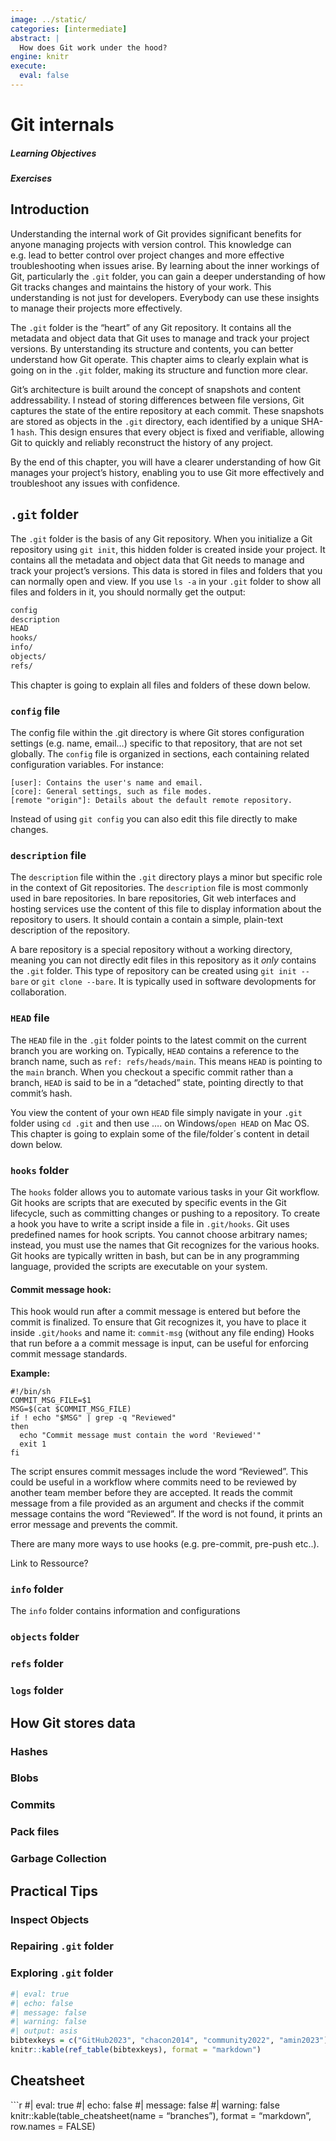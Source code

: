 ```yaml
---
image: ../static/
categories: [intermediate]
abstract: |
  How does Git work under the hood?
engine: knitr
execute:
  eval: false
---
```


# Git internals
 
::: {.callout-tip appearance="minimal"}
<h5>Learning Objectives</h5>

:::

::: {.callout-note appearance="minimal"}
<h5>Exercises</h5>

:::

## Introduction

Understanding the internal work of Git provides significant benefits for anyone managing projects with version control.
This knowledge can e.g. lead to better control over project changes and more effective troubleshooting when issues arise. 
By learning about the inner workings of Git, particularly the `.git` folder, you can gain a deeper understanding of how Git tracks changes and maintains the history of your work. 
This understanding is not just for developers.
Everybody can use these insights to manage their projects more effectively.

The `.git` folder is the "heart" of any Git repository. 
It contains all the metadata and object data that Git uses to manage and track your project versions. 
By unterstanding its structure and contents, you can better understand how Git operate. 
This chapter aims to clearly explain what is going on in the `.git` folder, making its structure and function more clear.

Git's architecture is built around the concept of snapshots and content addressability. I
nstead of storing differences between file versions, Git captures the state of the entire repository at each commit. 
These snapshots are stored as objects in the `.git` directory, each identified by a unique SHA-1 `hash`. 
This design ensures that every object is fixed and verifiable, allowing Git to quickly and reliably reconstruct the history of any project.

By the end of this chapter, you will have a clearer understanding of how Git manages your project's history, enabling you to use Git more effectively and troubleshoot any issues with confidence.

## `.git` folder

The `.git` folder is the basis of any Git repository.
When you initialize a Git repository using `git init`, this hidden folder is created inside your project. 
It contains all the metadata and object data that Git needs to manage and track your project's versions.
This data is stored in files and folders that you can normally open and view.
If you use `ls -a` in your `.git` folder to show all files and folders in it, you should normally get the output:

```zsh
config
description
HEAD
hooks/
info/
objects/
refs/
```

This chapter is going to explain all files and folders of these down below.

### `config` file

The config file within the .git directory is where Git stores 
configuration settings (e.g. name, email...) specific to that repository, that are not set globally.
The `config` file is organized in sections, each containing related configuration variables.
For instance:

```
[user]: Contains the user's name and email.
[core]: General settings, such as file modes.
[remote "origin"]: Details about the default remote repository.

```

Instead of using `git config` you can also edit this file directly to make changes.

### `description` file

The `description` file within the `.git` directory plays a minor but specific role in the context of Git repositories.
The `description` file is most commonly used in bare repositories.
In bare repositories, Git web interfaces and hosting services use the content of this file to display information about the repository to users.
It should contain a contain a simple, plain-text description of the repository.

A bare repository is a special repository without a working directory, meaning you can not directly edit files in this repository as it *only* contains the `.git` folder.
This type of repository can be created using `git init --bare` or `git clone --bare`.
It is typically used in software devolopments for collaboration.

### `HEAD` file

The `HEAD` file in the `.git` folder points to the latest commit on the current branch you are working on. 
Typically, `HEAD` contains a reference to the branch name, such as `ref: refs/heads/main`. 
This means `HEAD` is pointing to the `main` branch.
When you checkout a specific commit rather than a branch, `HEAD` is said to be in a "detached" state, pointing directly to that commit’s hash.

You view the content of your own `HEAD` file simply navigate in your `.git` folder using `cd .git` and then use .... on Windows/`open HEAD` on Mac OS.
This chapter is going to explain some of the file/folder´s content in detail down below.

### `hooks` folder

The `hooks` folder allows you to automate various tasks in your Git workflow. 
Git hooks are scripts that are executed by specific events in the Git lifecycle, such as committing changes or pushing to a repository. 
To create a hook you have to write a script inside a file in `.git/hooks`.
Git uses predefined names for hook scripts. 
You cannot choose arbitrary names; instead, you must use the names that Git recognizes for the various hooks. 
Git hooks are typically written in bash, but can be in any programming language, provided the scripts are executable on your system. 

::: {.callout-tip title="Example Hook " collapse="false"}

#### Commit message hook:

This hook would run after a commit message is entered but before the commit is finalized.
To ensure that Git recognizes it, you have to place it inside `.git/hooks` and name it: `commit-msg` (without any file ending)
Hooks that run before a a commit message is input, can be useful for enforcing commit message standards.

**Example:**

```
#!/bin/sh
COMMIT_MSG_FILE=$1
MSG=$(cat $COMMIT_MSG_FILE)
if ! echo "$MSG" | grep -q "Reviewed"
then
  echo "Commit message must contain the word 'Reviewed'"
  exit 1
fi

```

The script ensures commit messages include the word "Reviewed".
This could be useful in a workflow where commits need to be reviewed by another team member before they are accepted.
It reads the commit message from a file provided as an argument and checks if the commit message contains the word "Reviewed".
If the word is not found, it prints an error message and prevents the commit.


There are many more ways to use hooks (e.g. pre-commit, pre-push etc..). 

Link to Ressource?
:::

### `info` folder

The `info` folder contains information and configurations 

### `objects` folder

### `refs` folder

### `logs` folder

## How Git stores data

### Hashes

### Blobs

### Commits

### Pack files

### Garbage Collection

## Practical Tips

### Inspect Objects

### Repairing `.git` folder

### Exploring `.git` folder

```r
#| eval: true
#| echo: false
#| message: false
#| warning: false
#| output: asis
bibtexkeys = c("GitHub2023", "chacon2014", "community2022", "amin2023")
knitr::kable(ref_table(bibtexkeys), format = "markdown")
```

## Cheatsheet

```r
#| eval: true
#| echo: false
#| message: false
#| warning: false
knitr::kable(table_cheatsheet(name = "branches"), format = "markdown", row.names = FALSE)
